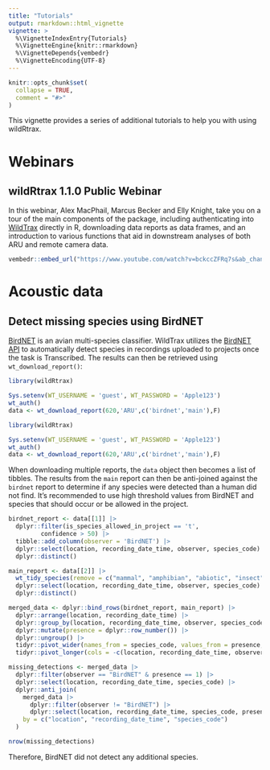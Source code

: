 ```yaml
---
title: "Tutorials"
output: rmarkdown::html_vignette
vignette: >
  %\VignetteIndexEntry{Tutorials}
  %\VignetteEngine{knitr::rmarkdown}
  %\VignetteDepends{vembedr}
  %\VignetteEncoding{UTF-8}
---
```


```r

knitr::opts_chunk$set(
  collapse = TRUE,
  comment = "#>"
)

```

This vignette provides a series of additional tutorials to help you with using wildRtrax. 

# Webinars 

## wildRtrax 1.1.0 Public Webinar

In this webinar, Alex MacPhail, Marcus Becker and Elly Knight, take you on a tour of the main components of the package, including authenticating into [WildTrax](https://www.wildtrax.ca) directly in R, downloading data reports as data frames, and an introduction to various functions that aid in downstream analyses of both ARU and remote camera data.

```r
vembedr::embed_url("https://www.youtube.com/watch?v=bckccZFRq7s&ab_channel=-abmicoms")

```

# Acoustic data

## Detect missing species using BirdNET

[BirdNET](https://birdnet.cornell.edu/) is an avian multi-species classifier. WildTrax utilizes the [BirdNET API](https://github.com/kahst/BirdNET-Analyzer) to automatically detect species in recordings uploaded to projects once the task is Transcribed. The results can then be retrieved using `wt_download_report()`:

```r
library(wildRtrax)

Sys.setenv(WT_USERNAME = 'guest', WT_PASSWORD = 'Apple123')
wt_auth()
data <- wt_download_report(620,'ARU',c('birdnet','main'),F)

```
```r
library(wildRtrax)

Sys.setenv(WT_USERNAME = 'guest', WT_PASSWORD = 'Apple123')
wt_auth()
data <- wt_download_report(620,'ARU',c('birdnet','main'),F)

```

When downloading multiple reports, the `data` object then becomes a list of tibbles. The results from the `main` report can then be anti-joined against the `birdnet` report to determine if any species were detected than a human did not find. It's recommended to use high threshold values from BirdNET and species that should occur or be allowed in the project.

```r

birdnet_report <- data[[1]] |>
  dplyr::filter(is_species_allowed_in_project == 't',
         confidence > 50) |>
  tibble::add_column(observer = 'BirdNET') |>
  dplyr::select(location, recording_date_time, observer, species_code) |>
  dplyr::distinct()

main_report <- data[[2]] |>
  wt_tidy_species(remove = c("mammal", "amphibian", "abiotic", "insect"), zerofill = F) |>
  dplyr::select(location, recording_date_time, observer, species_code) |>
  dplyr::distinct()

merged_data <- dplyr::bind_rows(birdnet_report, main_report) |>
  dplyr::arrange(location, recording_date_time) |>
  dplyr::group_by(location, recording_date_time, observer, species_code) |>
  dplyr::mutate(presence = dplyr::row_number()) |>
  dplyr::ungroup() |>
  tidyr::pivot_wider(names_from = species_code, values_from = presence, values_fill = 0) |>
  tidyr::pivot_longer(cols = -c(location, recording_date_time, observer), names_to = "species_code", values_to = "presence")

missing_detections <- merged_data |>
  dplyr::filter(observer == "BirdNET" & presence == 1) |>
  dplyr::select(location, recording_date_time, species_code) |>
  dplyr::anti_join(
    merged_data |>
      dplyr::filter(observer != "BirdNET") |>
      dplyr::select(location, recording_date_time, species_code, presence),
    by = c("location", "recording_date_time", "species_code")
  )

nrow(missing_detections)

```

Therefore, BirdNET did not detect any additional species.

